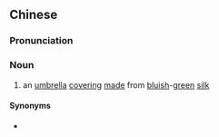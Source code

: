 {{also|青罗伞}}
==Chinese==
{{zh-forms|s=青罗伞|type=21}}

===Pronunciation===
{{zh-pron
|m=qīngluósǎn
|cat=n
}}

===Noun===
{{zh-noun}}

# {{lb|zh|archaic}} an [[umbrella]] [[covering]] [[made]] from [[bluish]]-[[green]] [[silk]]

====Synonyms====
* {{zh-l|青羅傘蓋}}